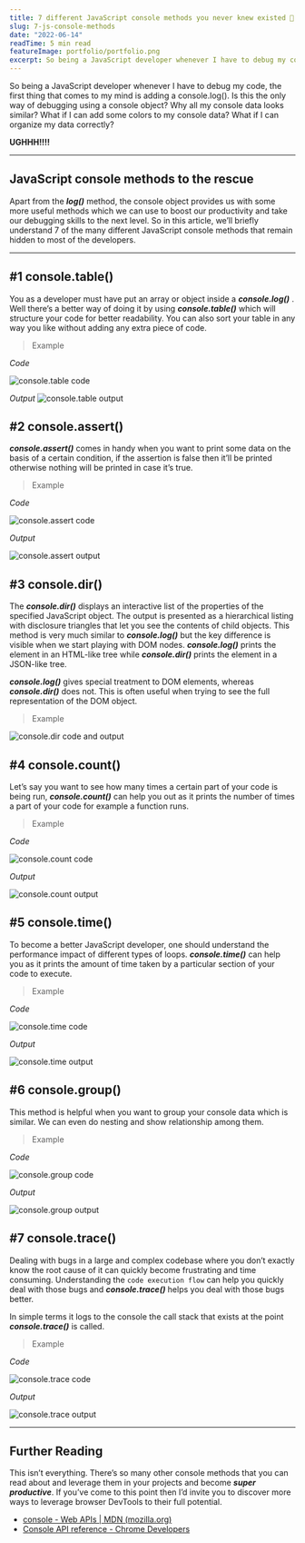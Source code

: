 ```yaml
---
title: 7 different JavaScript console methods you never knew existed 🤯
slug: 7-js-console-methods
date: "2022-06-14"
readTime: 5 min read
featureImage: portfolio/portfolio.png
excerpt: So being a JavaScript developer whenever I have to debug my code, the first thing that comes to my mind is adding a console.log(). Is this the only way of debugging using a console object? Why all my console data looks similar? What if I can add some colors to my console data? What if I can organize my data correctly?
---
```


So being a JavaScript developer whenever I have to debug my code, the first thing that comes to my mind is adding a console.log(). Is this the only way of debugging using a console object? Why all my console data looks similar? What if I can add some colors to my console data? What if I can organize my data correctly?

**UGHHH!!!!**

---

## JavaScript console methods to the rescue
Apart from the **_log()_** method, the console object provides us with some more useful methods which we can use to boost our productivity and take our debugging skills to the next level. So in this article, we’ll briefly understand 7 of the many different JavaScript console methods that remain hidden to most of the developers.

---

## #1 console.table()
You as a developer must have put an array or object inside a **_console.log()_** . Well there’s a better way of doing it by using **_console.table()_** which will structure your code for better readability. You can also sort your table in any way you like without adding any extra piece of code.

> Example

_Code_

![console.table code](https://dev-to-uploads.s3.amazonaws.com/uploads/articles/ocq846ac7sdt8tenvcwh.png)

_Output_
![console.table output](https://dev-to-uploads.s3.amazonaws.com/uploads/articles/q3dwlk9v8n8ff29w955l.png)

## #2 console.assert()
**_console.assert()_** comes in handy when you want to print some data on the basis of a certain condition, if the assertion is false then it’ll be printed otherwise nothing will be printed in case it’s true.

> Example

_Code_

![console.assert code](https://dev-to-uploads.s3.amazonaws.com/uploads/articles/ngonyw8my9xx9sm91x6m.png)

_Output_

![console.assert output](https://dev-to-uploads.s3.amazonaws.com/uploads/articles/0uk4okty0k4pmp36ukrm.png)

## #3 console.dir()
The **_console.dir()_** displays an interactive list of the properties of the specified JavaScript object. The output is presented as a hierarchical listing with disclosure triangles that let you see the contents of child objects. This method is very much similar to **_console.log()_** but the key difference is visible when we start playing with DOM nodes. **_console.log()_** prints the element in an HTML-like tree while **_console.dir()_** prints the element in a JSON-like tree.

**_console.log()_** gives special treatment to DOM elements, whereas **_console.dir()_** does not. This is often useful when trying to see the full representation of the DOM object.

> Example

![console.dir code and output](https://dev-to-uploads.s3.amazonaws.com/uploads/articles/9hz9tww7ciakt09crz5e.png)

## #4 console.count()
Let’s say you want to see how many times a certain part of your code is being run, **_console.count()_** can help you out as it prints the number of times a part of your code for example a function runs.

> Example

_Code_

![console.count code](https://dev-to-uploads.s3.amazonaws.com/uploads/articles/l8sauar36m5g3y4a1kux.png)

_Output_

![console.count output](https://dev-to-uploads.s3.amazonaws.com/uploads/articles/66z9mfhece6p580rr164.png)

## #5 console.time()
To become a better JavaScript developer, one should understand the performance impact of different types of loops. **_console.time()_** can help you as it prints the amount of time taken by a particular section of your code to execute.

> Example

_Code_

![console.time code](https://dev-to-uploads.s3.amazonaws.com/uploads/articles/fn5uflcaeimxg6p7f8zc.png)

_Output_

![console.time output](https://dev-to-uploads.s3.amazonaws.com/uploads/articles/r8z0rmy6fef2s5we6a34.png)

## #6 console.group()
This method is helpful when you want to group your console data which is similar. We can even do nesting and show relationship among them.

> Example

_Code_

![console.group code](https://dev-to-uploads.s3.amazonaws.com/uploads/articles/taw3hjszw3oyglldxg5g.png)

_Output_

![console.group output](https://dev-to-uploads.s3.amazonaws.com/uploads/articles/92qk88co0j020l14czvb.png)

## #7 console.trace()
Dealing with bugs in a large and complex codebase where you don’t exactly know the root cause of it can quickly become frustrating and time consuming. Understanding the `code execution flow` can help you quickly deal with those bugs and **_console.trace()_** helps you deal with those bugs better.

In simple terms it logs to the console the call stack that exists at the point **_console.trace()_** is called.

> Example

_Code_

![console.trace code](https://dev-to-uploads.s3.amazonaws.com/uploads/articles/661koy7rcs4s6fzaub8w.png)

_Output_

![console.trace output](https://dev-to-uploads.s3.amazonaws.com/uploads/articles/gqvevry2dl58ds1tavok.png)

---

## Further Reading

This isn’t everything. There’s so many other console methods that you can read about and leverage them in your projects and become **_super productive_**. If you’ve come to this point then I’d invite you to discover more ways to leverage browser DevTools to their full potential. 

- [console - Web APIs | MDN (mozilla.org)](https://developer.mozilla.org/en-US/docs/Web/API/console)
- [Console API reference - Chrome Developers](https://developer.chrome.com/docs/devtools/console/api/)
